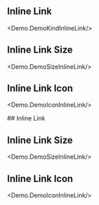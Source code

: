 

## Inline Link
<Demo.DemoKindInlineLink/>

## Inline Link Size
<Demo.DemoSizeInlineLink/>

## Inline Link Icon
<Demo.DemoIconInlineLink/>


<div className="bg-gray-950 text-white p-4 rounded-md flex flex-col gap-4" data-scheme="dark">
## Inline Link
<Demo.DemoKindInlineLink/>

## Inline Link Size
<Demo.DemoSizeInlineLink/>


## Inline Link Icon
<Demo.DemoIconInlineLink/>
</div>
